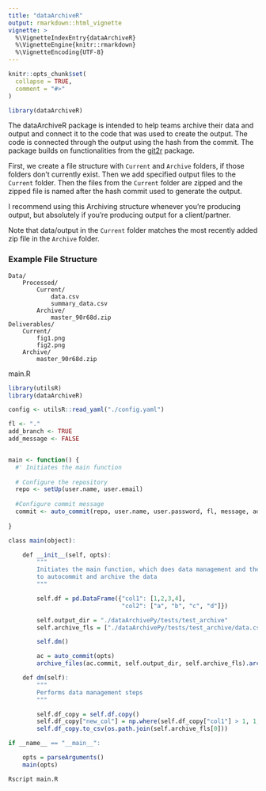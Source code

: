 ```yaml
---
title: "dataArchiveR"
output: rmarkdown::html_vignette
vignette: >
  %\VignetteIndexEntry{dataArchiveR}
  %\VignetteEngine{knitr::rmarkdown}
  %\VignetteEncoding{UTF-8}
---
```


```r
knitr::opts_chunk$set(
  collapse = TRUE,
  comment = "#>"
)
```

```r
library(dataArchiveR)
```

The dataArchiveR package is intended to help teams archive their data and output and connect it to the code that was used to create the output. The code is connected through the output using the hash from the commit. The package builds on functionalities from the [git2r](https://cran.r-project.org/web/packages/git2r/git2r.pdf) package. 

First, we create a file structure with `Current` and `Archive` folders, if those folders don't currently exist. Then we add specified output files to the `Current` folder. Then the files from the `Current` folder are zipped and the zipped file is named after the hash commit used to generate the output. 

I recommend using this Archiving structure whenever you're producing output, but absolutely if you're producing output for a client/partner. 

Note that data/output in the `Current` folder matches the most recently added zip file in the `Archive` folder. 

### Example File Structure

```
Data/
    Processed/
        Current/
            data.csv
            summary_data.csv
        Archive/
            master_90r68d.zip
Deliverables/
    Current/
        fig1.png
        fig2.png
    Archive/
        master_90r68d.zip
```

main.R
```r
library(utilsR)
library(dataArchiveR)

config <- utilsR::read_yaml("./config.yaml")

fl <- "."
add_branch <- TRUE
add_message <- FALSE


main <- function() {
  #' Initiates the main function
  
  # Configure the repository
  repo <- setUp(user.name, user.email)
  
  #Configure commit message
  commit <- auto_commit(repo, user.name, user.password, fl, message, add_branch, add_message)
  
}

class main(object):

    def __init__(self, opts):
        """
        Initiates the main function, which does data management and then calls 
        to autocommit and archive the data
        """

        self.df = pd.DataFrame({"col1": [1,2,3,4],
                                "col2": ["a", "b", "c", "d"]})

        self.output_dir = "./dataArchivePy/tests/test_archive"
        self.archive_fls = ["./dataArchivePy/tests/test_archive/data.csv"]

        self.dm()

        ac = auto_commit(opts)
        archive_files(ac.commit, self.output_dir, self.archive_fls).archive()

    def dm(self):
        """
        Performs data management steps
        """

        self.df_copy = self.df.copy()
        self.df_copy["new_col"] = np.where(self.df_copy["col1"] > 1, 1, 0)
        self.df_copy.to_csv(os.path.join(self.archive_fls[0]))

if __name__ == "__main__":

    opts = parseArguments()
    main(opts)
```

```CLI
Rscript main.R 
```